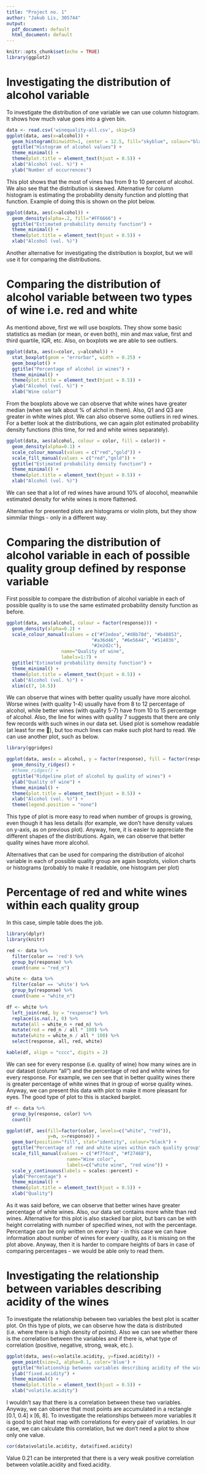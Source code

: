 ```yaml
---
title: "Project no. 1"
author: "Jakub Lis, 305744"
output:
  pdf_document: default
  html_document: default
---
```


```r
knitr::opts_chunk$set(echo = TRUE)
library(ggplot2)
```

# Investigating the distribution of alcohol variable

To investigate the distribution of one variable we can use column histogram. It shows how much value goes into a given bin.

```r
data <- read.csv('winequality-all.csv', skip=5)
ggplot(data, aes(x=alcohol)) +
  geom_histogram(binwidth=1, center = 12.5, fill="skyblue", colour="black") +
  ggtitle("Histogram of alcohol values") +
  theme_minimal() +
  theme(plot.title = element_text(hjust = 0.5)) +
  xlab("Alcohol (vol. %)") + 
  ylab("Number of occurrences")
```

This plot shows that the most of vines has from 9 to 10 percent of alcohol. We also see that the distribution is skewed. Alternative for column histogram is estimating the probability density function and plotting that function. Example of doing this is shown on the plot below.

```r
ggplot(data, aes(x=alcohol)) + 
  geom_density(alpha=.2, fill="#FF6666") +
  ggtitle("Estimated probability density function") +
  theme_minimal() +
  theme(plot.title = element_text(hjust = 0.5)) +
  xlab("Alcohol (vol. %)")
```

Another alternative for investigating the distribution is boxplot, but we will use it for comparing the distributions. 

# Comparing the distribution of alcohol variable between two types of wine i.e. red and white

As mentiond above, first we will use boxplots. They show some basic statistics as median (or mean, or even both), min and max value, first and third quartile, IQR, etc. Also, on boxplots we are able to see outliers.

```r
ggplot(data, aes(x=color, y=alcohol)) + 
  stat_boxplot(geom = "errorbar", width = 0.25) + 
  geom_boxplot() +
  ggtitle("Percentage of alcohol in wines") +
  theme_minimal() +
  theme(plot.title = element_text(hjust = 0.5)) +
  ylab("Alcohol (vol. %)") +
  xlab("Wine color")
```

From the boxplots above we can observe that white wines have greater median (when we talk about % of alchol in them). Also, Q1 and Q3 are greater in white wines plot. We can also observe some outliers in red wines. For a better look at the distributions, we can again plot estimated probability density functions (this time, for red and white wines separately).

```r
ggplot(data, aes(alcohol, colour = color, fill = color)) +
  geom_density(alpha=0.1) +
  scale_colour_manual(values = c("red","gold")) +
  scale_fill_manual(values = c("red","gold")) +
  ggtitle("Estimated probability density function") +
  theme_minimal() +
  theme(plot.title = element_text(hjust = 0.5)) +
  xlab("Alcohol (vol. %)")
```

We can see that a lot of red wines have around 10% of alocohol, meanwhile estimated density for white wines is more flattened.

Alternative for presented plots are histograms or violin plots, but they show simmilar things - only in a different way.

# Comparing the distribution of alcohol variable in each of possible quality group defined by response variable

First possible to compare the distribution of alcohol variable in each of possible quality is to use the same estimated probability density function as before.

```r
ggplot(data, aes(alcohol, colour = factor(response))) +
  geom_density(alpha=0.2) +
  scale_colour_manual(values = c("#f2edea","#d8b78d", "#b48853",
                               "#a36d46", "#6e5644", "#514036",
                               "#2e2d2c"),
                    name="Quality of wine",
                    labels=1:7) +
  ggtitle("Estimated probability density function") +
  theme_minimal() +
  theme(plot.title = element_text(hjust = 0.5)) +
  xlab("Alcohol (vol. %)") +
  xlim(c(7, 14.5))
```

We can observe that wines with better quality usually have more alcohol. Worse wines (with quality 1-4) usually have from 8 to 12 percentage of alcohol, while better wines (with quality 5-7) have from 10 to 15 percentage of alcohol. Also, the line for wines with quality 7 suggests that there are only few records with such wines in our data set. Used plot is somehow readable (at least for me 🙂), but too much lines can make such plot hard to read. We can use another plot, such as below.



```r
library(ggridges)

ggplot(data, aes(x = alcohol, y = factor(response), fill = factor(response))) +
  geom_density_ridges() +
  #theme_ridges() +
  ggtitle("Ridgeline plot of alcohol by quality of wines") +
  ylab("Quality of wine") +
  theme_minimal() +
  theme(plot.title = element_text(hjust = 0.5)) +
  xlab("Alcohol (vol. %)") +
  theme(legend.position = "none")
```

This type of plot is more easy to read when number of groups is growing, even though it has less details (for example, we don't have density values on y-axis, as on previous plot). Anyway, here, it is easier to appreciate the different shapes of the distributions. Again, we can observe that better quality wines have more alcohol.

Alternatives that can be used for comparing the distribution of alcohol variable in each of possible quality group are again boxplots, violion charts or histograms (probably to make it readable, one histogram per plot)

# Percentage of red and white wines within each quality group

In this case, simple table does the job.

```r
library(dplyr)
library(knitr)

red <- data %>%
  filter(color == 'red') %>%
  group_by(response) %>%
  count(name = "red_n")

white <- data %>%
  filter(color == 'white') %>%
  group_by(response) %>%
  count(name = "white_n")

df <- white %>%
  left_join(red, by = "response") %>%
  replace(is.na(.), 0) %>%
  mutate(all = white_n + red_n) %>%
  mutate(red = red_n / all * 100) %>%
  mutate(white = white_n / all * 100) %>%
  select(response, all, red, white)

kable(df, align = "cccc", digits = 2)
```

  
We can see for every response (i.e. quality of wine) how many wines are in our dataset (column "all") and the percentage of red and white wines for every response. For example, we cen see that in better quality wines there is greater percentage of white wines that in group of worse quality wines. Anyway, we can present this data with plot to make it more pleasant for eyes. The good type of plot to this is stacked barplot. 



```r
df <- data %>%
  group_by(response, color) %>%
  count()

ggplot(df, aes(fill=factor(color, levels=c("white", "red")),
               y=n, x=response)) + 
  geom_bar(position="fill", stat="identity", colour="black") +
  ggtitle("Percentage of red and white wines within each quality group") +
  scale_fill_manual(values = c("#f7f4cd", "#f27468"),
                      name="Wine color",
                      labels=c("white wine", "red wine")) +
  scale_y_continuous(labels = scales::percent) +
  ylab("Percentage") +
  theme_minimal() +
  theme(plot.title = element_text(hjust = 0.5)) +
  xlab("Quality")
```


As it was said before, we can observe that better wines have greater percentage of white wines. Also, our data set contains more white than red wines. Alternative for this plot is also stacked bar plot, but bars can be with height correlating with number of specified wines, not with the percentage. Percentage can be only written on every bar - in this case we can have information about number of wines for every quality, as it is missing on the plot above. Anyway, then it is harder to compare heights of bars in case of comparing percentages - we would be able only to read them.

# Investigating the relationship between variables describing acidity of the wines

To investigate the relationship between two variables the best plot is scatter plot. On this type of plots, we can observe how the data is distributed (i.e. where there is a high density of points). Also we can see whether there is the correlation between the variables and if there is, what type of correlation (positive, negative, strong, weak, etc.).

```r
ggplot(data, aes(x=volatile.acidity, y=fixed.acidity)) +
  geom_point(size=2, alpha=0.1, color='blue') +
  ggtitle("Relationship between variables describing acidity of the wines") +
  ylab("fixed.acidity") +
  theme_minimal() +
  theme(plot.title = element_text(hjust = 0.5)) +
  xlab("volatile.acidity")
```

I wouldn't say that there is a correlation between these two variables. Anyway, we can observe that most points are accumulated in a rectangle [0.1, 0.4] x [6, 8]. To investigate the relationships between more variables it is good to plot heat map with correlations for every pair of variables. In our case, we can calculate this correlation, but we don't need a plot to show only one value.

```r
cor(data$volatile.acidity, data$fixed.acidity)
```

Value 0.21 can be interpreted that there is a very weak positive correlation between volatile.acidity and fixed.acidity.


